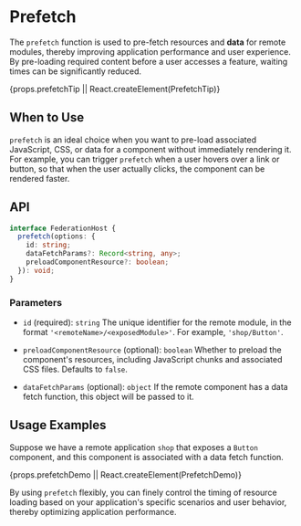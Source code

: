 # Prefetch

The `prefetch` function is used to pre-fetch resources and **data** for remote modules, thereby improving application performance and user experience. By pre-loading required content before a user accesses a feature, waiting times can be significantly reduced.


{props.prefetchTip || React.createElement(PrefetchTip)}

## When to Use

`prefetch` is an ideal choice when you want to pre-load associated JavaScript, CSS, or data for a component without immediately rendering it. For example, you can trigger `prefetch` when a user hovers over a link or button, so that when the user actually clicks, the component can be rendered faster.

## API

```typescript
interface FederationHost {
  prefetch(options: {
    id: string;
    dataFetchParams?: Record<string, any>;
    preloadComponentResource?: boolean;
  }): void;
}
```

### Parameters

- `id` (required): `string`
  The unique identifier for the remote module, in the format `'<remoteName>/<exposedModule>'`. For example, `'shop/Button'`.

- `preloadComponentResource` (optional): `boolean`
  Whether to preload the component's resources, including JavaScript chunks and associated CSS files. Defaults to `false`.

- `dataFetchParams` (optional): `object`
  If the remote component has a data fetch function, this object will be passed to it.


## Usage Examples

Suppose we have a remote application `shop` that exposes a `Button` component, and this component is associated with a data fetch function.


{props.prefetchDemo || React.createElement(PrefetchDemo)}

By using `prefetch` flexibly, you can finely control the timing of resource loading based on your application's specific scenarios and user behavior, thereby optimizing application performance.
